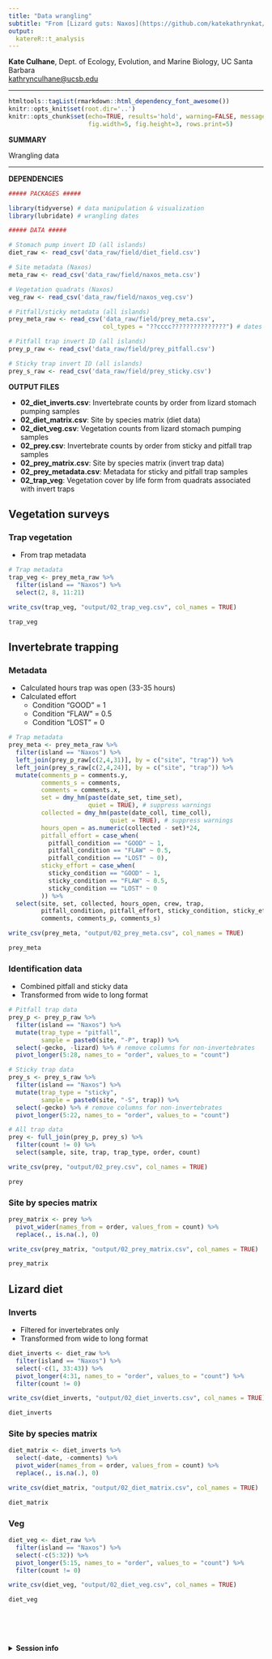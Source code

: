 ```yaml
---
title: "Data wrangling"
subtitle: "From [Lizard guts: Naxos](https://github.com/katekathrynkat/lizard-guts-naxos)"
output:
  katereR::t_analysis
---
```


**Kate Culhane**, Dept. of Ecology, Evolution, and Marine Biology, UC Santa Barbara  
[kathrynculhane@ucsb.edu](kathrynculhane@ucsb.edu)
[<i class="fa fa-github"></i>](https://github.com/katekathrynkat/)
[<i class="fa fa-twitter"></i>](https://twitter.com/katekathrynkat/)

***

```r
htmltools::tagList(rmarkdown::html_dependency_font_awesome())
knitr::opts_knit$set(root.dir='..')
knitr::opts_chunk$set(echo=TRUE, results='hold', warning=FALSE, message=FALSE,
                      fig.width=5, fig.height=3, rows.print=5)
```

<div class = "summary">

**SUMMARY**

Wrangling data 

</div>

***

**DEPENDENCIES**

```r

##### PACKAGES #####

library(tidyverse) # data manipulation & visualization
library(lubridate) # wrangling dates

##### DATA #####

# Stomach pump invert ID (all islands)
diet_raw <- read_csv('data_raw/field/diet_field.csv')

# Site metadata (Naxos)
meta_raw <- read_csv('data_raw/field/naxos_meta.csv')

# Vegetation quadrats (Naxos)
veg_raw <- read_csv('data_raw/field/naxos_veg.csv')

# Pitfall/sticky metadata (all islands)
prey_meta_raw <- read_csv('data_raw/field/prey_meta.csv',
                          col_types = "??cccc???????????????") # dates as chr

# Pitfall trap invert ID (all islands)
prey_p_raw <- read_csv('data_raw/field/prey_pitfall.csv')

# Sticky trap invert ID (all islands)
prey_s_raw <- read_csv('data_raw/field/prey_sticky.csv')

```

**OUTPUT FILES**

- **02_diet_inverts.csv**: Invertebrate counts by order from lizard stomach pumping samples
- **02_diet_matrix.csv**: Site by species matrix (diet data)
- **02_diet_veg.csv**: Vegetation counts from lizard stomach pumping samples
- **02_prey.csv**: Invertebrate counts by order from sticky and pitfall trap samples
- **02_prey_matrix.csv**: Site by species matrix (invert trap data)
- **02_prey_metadata.csv**: Metadata for sticky and pitfall trap samples
- **02_trap_veg**: Vegetation cover by life form from quadrats associated with invert traps

## Vegetation surveys

### Trap vegetation

- From trap metadata

```r

# Trap metadata
trap_veg <- prey_meta_raw %>% 
  filter(island == "Naxos") %>% 
  select(2, 8, 11:21)

write_csv(trap_veg, "output/02_trap_veg.csv", col_names = TRUE)

trap_veg

```

## Invertebrate trapping

### Metadata

- Calculated hours trap was open (33-35 hours)
- Calculated effort
  - Condition "GOOD" = 1
  - Condition "FLAW" = 0.5 
  - Condition "LOST" = 0

```r

# Trap metadata
prey_meta <- prey_meta_raw %>% 
  filter(island == "Naxos") %>% 
  left_join(prey_p_raw[c(2,4,31)], by = c("site", "trap")) %>% 
  left_join(prey_s_raw[c(2,4,24)], by = c("site", "trap")) %>% 
  mutate(comments_p = comments.y,
         comments_s = comments,
         comments = comments.x,
         set = dmy_hm(paste(date_set, time_set),
                      quiet = TRUE), # suppress warnings
         collected = dmy_hm(paste(date_coll, time_coll),
                            quiet = TRUE), # suppress warnings
         hours_open = as.numeric(collected - set)*24,
         pitfall_effort = case_when(
           pitfall_condition == "GOOD" ~ 1,
           pitfall_condition == "FLAW" ~ 0.5,
           pitfall_condition == "LOST" ~ 0),
         sticky_effort = case_when(
           sticky_condition == "GOOD" ~ 1,
           sticky_condition == "FLAW" ~ 0.5,
           sticky_condition == "LOST" ~ 0
         )) %>%
  select(site, set, collected, hours_open, crew, trap,
         pitfall_condition, pitfall_effort, sticky_condition, sticky_effort,
         comments, comments_p, comments_s)

write_csv(prey_meta, "output/02_prey_meta.csv", col_names = TRUE)

prey_meta

```

### Identification data

- Combined pitfall and sticky data
- Transformed from wide to long format

```r

# Pitfall trap data
prey_p <- prey_p_raw %>% 
  filter(island == "Naxos") %>% 
  mutate(trap_type = "pitfall",
         sample = paste0(site, "-P", trap)) %>% 
  select(-gecko, -lizard) %>% # remove columns for non-invertebrates
  pivot_longer(5:28, names_to = "order", values_to = "count")

# Sticky trap data
prey_s <- prey_s_raw %>% 
  filter(island == "Naxos") %>% 
  mutate(trap_type = "sticky",
         sample = paste0(site, "-S", trap)) %>% 
  select(-gecko) %>% # remove columns for non-invertebrates
  pivot_longer(5:22, names_to = "order", values_to = "count")

# All trap data
prey <- full_join(prey_p, prey_s) %>% 
  filter(count != 0) %>% 
  select(sample, site, trap, trap_type, order, count)

write_csv(prey, "output/02_prey.csv", col_names = TRUE)

prey

```

### Site by species matrix

```r

prey_matrix <- prey %>% 
  pivot_wider(names_from = order, values_from = count) %>% 
  replace(., is.na(.), 0)

write_csv(prey_matrix, "output/02_prey_matrix.csv", col_names = TRUE)

prey_matrix

```

## Lizard diet

### Inverts

- Filtered for invertebrates only
- Transformed from wide to long format

```r

diet_inverts <- diet_raw %>% 
  filter(island == "Naxos") %>% 
  select(-c(1, 33:43)) %>% 
  pivot_longer(4:31, names_to = "order", values_to = "count") %>% 
  filter(count != 0)

write_csv(diet_inverts, "output/02_diet_inverts.csv", col_names = TRUE)

diet_inverts

```

### Site by species matrix

```r

diet_matrix <- diet_inverts %>% 
  select(-date, -comments) %>% 
  pivot_wider(names_from = order, values_from = count) %>% 
  replace(., is.na(.), 0)

write_csv(diet_matrix, "output/02_diet_matrix.csv", col_names = TRUE)

diet_matrix

```

### Veg

```r

diet_veg <- diet_raw %>% 
  filter(island == "Naxos") %>% 
  select(-c(5:32)) %>% 
  pivot_longer(5:15, names_to = "order", values_to = "count") %>% 
  filter(count != 0)

write_csv(diet_veg, "output/02_diet_veg.csv", col_names = TRUE)

diet_veg

```

<br>
<br>
<br>

<details><summary>**Session info**</summary>
```r
devtools::session_info()
```
</details>
